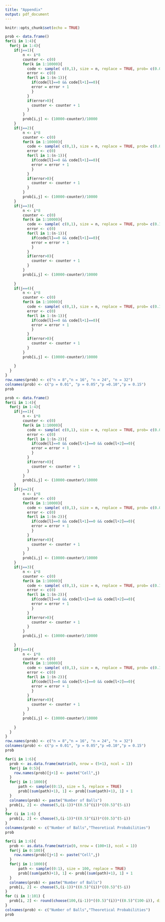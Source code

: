 ```yaml
---
title: "Appendix"
output: pdf_document
---
```


```r
knitr::opts_chunk$set(echo = TRUE)
```

\section*{Problem 4 Part (c)}

```r
prob <- data.frame()
for(i in 1:4){
  for(j in 1:4){
    if(j==1){
        n <- i*8
        counter <- c(0)
        for(k in 1:10000){
          code <- sample( c(0,1), size = n, replace = TRUE, prob= c(0.01, (1-0.01)))
          error <- c(0)
          for(l in 1:(n-1)){
            if(code[l]==0 && code[l+1]==0){
            error = error + 1
            }
          }
          if(error>0){
            counter <- counter + 1
          }
        }
        prob[i,j] <- (10000-counter)/10000
    }
    if(j==2){
        n <- i*8
        counter <- c(0)
        for(k in 1:10000){
          code <- sample( c(0,1), size = n, replace = TRUE, prob= c(0.05, (1-0.05)))
          error <- c(0)
          for(l in 1:(n-1)){
            if(code[l]==0 && code[l+1]==0){
            error = error + 1
            }
          }
          if(error>0){
            counter <- counter + 1
          }
        }
        prob[i,j] <- (10000-counter)/10000
    }
    if(j==3){
        n <- i*8
        counter <- c(0)
        for(k in 1:10000){
          code <- sample( c(0,1), size = n, replace = TRUE, prob= c(0.1, (1-0.1)))
          error <- c(0)
          for(l in 1:(n-1)){
            if(code[l]==0 && code[l+1]==0){
            error = error + 1
            }
          }
          if(error>0){
            counter <- counter + 1
          }
        }
        prob[i,j] <- (10000-counter)/10000
      
    }
    if(j==4){
        n <- i*8
        counter <- c(0)
        for(k in 1:10000){
          code <- sample( c(0,1), size = n, replace = TRUE, prob= c(0.15, (1-0.15)))
          error <- c(0)
          for(l in 1:(n-1)){
            if(code[l]==0 && code[l+1]==0){
            error = error + 1
            }
          }
          if(error>0){
            counter <- counter + 1
          }
        }
        prob[i,j] <- (10000-counter)/10000
      
    }
  }
}
row.names(prob) <- c("n = 8","n = 16", "n = 24", "n = 32")
colnames(prob) <- c("p = 0.01", "p = 0.05","p =0.10","p = 0.15")
prob
```
\section*{Problem 4 Part (d)}

```r
prob <- data.frame()
for(i in 1:4){
  for(j in 1:4){
    if(j==1){
        n <- i*8
        counter <- c(0)
        for(k in 1:10000){
          code <- sample( c(0,1), size = n, replace = TRUE, prob= c(0.01, (1-0.01)))
          error <- c(0)
          for(l in 1:(n-2)){
            if(code[l]==0 && code[l+1]==0 && code[l+2]==0){
            error = error + 1
            }
          }
          if(error>0){
            counter <- counter + 1
          }
        }
        prob[i,j] <- (10000-counter)/10000
    }
    if(j==2){
        n <- i*8
        counter <- c(0)
        for(k in 1:10000){
          code <- sample( c(0,1), size = n, replace = TRUE, prob= c(0.05, (1-0.05)))
          error <- c(0)
          for(l in 1:(n-2)){
            if(code[l]==0 && code[l+1]==0 && code[l+2]==0){
            error = error + 1
            }
          }
          if(error>0){
            counter <- counter + 1
          }
        }
        prob[i,j] <- (10000-counter)/10000
    }
    if(j==3){
        n <- i*8
        counter <- c(0)
        for(k in 1:10000){
          code <- sample( c(0,1), size = n, replace = TRUE, prob= c(0.1, (1-0.1)))
          error <- c(0)
          for(l in 1:(n-2)){
            if(code[l]==0 && code[l+1]==0 && code[l+2]==0){
            error = error + 1
            }
          }
          if(error>0){
            counter <- counter + 1
          }
        }
        prob[i,j] <- (10000-counter)/10000
      
    }
    if(j==4){
        n <- i*8
        counter <- c(0)
        for(k in 1:10000){
          code <- sample( c(0,1), size = n, replace = TRUE, prob= c(0.15, (1-0.15)))
          error <- c(0)
          for(l in 1:(n-2)){
            if(code[l]==0 && code[l+1]==0 && code[l+2]==0){
            error = error + 1
            }
          }
          if(error>0){
            counter <- counter + 1
          }
        }
        prob[i,j] <- (10000-counter)/10000
      
    }
  }
}
row.names(prob) <- c("n = 8","n = 16", "n = 24", "n = 32")
colnames(prob) <- c("p = 0.01", "p = 0.05","p =0.10","p = 0.15")
prob
```
\section*{Problem 5 (b)}

```r
for(i in 1:6){
  prob <- as.data.frame(matrix(0, nrow = (5+1), ncol = 1))
  for(j in 0:5){
    row.names(prob)[j+1] <- paste("Cell",j)
  }
  for(j in 1:1000){
      path <- sample((0:1), size = 5, replace = TRUE)
      prob[(sum(path)+1), 1] <- prob[(sum(path)+1), 1] + 1
  }
  colnames(prob) <- paste("Number of Balls")
  prob[i, 2] <- choose(5,(i-1))*((0.5)^(i))*((0.5)^(5-i))
}
for (i in 1:6) {
  prob[i, 2] <- choose(5,(i-1))*((0.5)^(i))*((0.5)^(5-i))
}
colnames(prob) <- c("Number of Balls","Theoretical Probabilities")
prob
```

\section*{Problem 5 (d)}

```r
for(i in 1:6){
  prob <- as.data.frame(matrix(0, nrow = (100+1), ncol = 1))
  for(j in 0:100){
    row.names(prob)[j+1] <- paste("Cell",j)
  }
  for(j in 1:1000){
      path <- sample((0:1), size = 100, replace = TRUE)
      prob[(sum(path)+1), 1] <- prob[(sum(path)+1), 1] + 1
  }
  colnames(prob) <- paste("Number of Balls")
  prob[i, 2] <- choose(5,(i-1))*((0.5)^(i))*((0.5)^(5-i))
}
for (i in 1:101) {
  prob[i, 2] <- round(choose(100,(i-1))*((0.5)^(i))*((0.5)^(100-i)), digits = 4)
}
colnames(prob) <- c("Number of Balls","Theoretical Probabilities")
prob
```